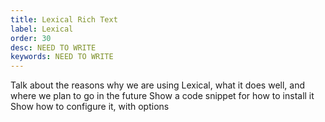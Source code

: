 ```yaml
---
title: Lexical Rich Text
label: Lexical
order: 30
desc: NEED TO WRITE 
keywords: NEED TO WRITE
---
```


Talk about the reasons why we are using Lexical, what it does well, and where we plan to go in the future
Show a code snippet for how to install it
Show how to configure it, with options 